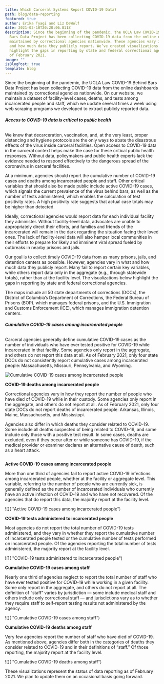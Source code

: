 ```yaml
---
title: Which Carceral Systems Report COVID-19 Data?
path: blog/data-reporting
featured: true
author: Erika Tyagi and Liz DeWolf
date: 2021-02-10T20:20:06.811Z
description: Since the beginning of the pandemic, the UCLA Law COVID-19 Behind
  Bars Data Project has been collecting COVID-19 data from the online dashboards
  maintained by correctional agencies nationwide. These agencies vary in what
  and how much data they publicly report. We’ve created visualizations to
  highlight the gaps in reporting by state and federal correctional agencies as
  of February 2021.
image: ""
isBlogPost: true
template: blog
---
```

Since the beginning of the pandemic, the UCLA Law COVID-19 Behind Bars Data Project has been collecting COVID-19 data from the online dashboards maintained by correctional agencies nationwide. On our website, we maintain a dataset of facility-level cases, deaths, and tests among incarcerated people and staff, which we update several times a week using web scraping programs we developed to extract publicly reported data.

###### **Access to COVID-19 data is critical to public health**

We know that decarceration, vaccination, and, at the very least, proper distancing and hygiene protocols are the only ways to abate the disastrous effects of the virus inside carceral facilities. Open access to COVID-19 data in the carceral context helps make the case for these critical public health responses. Without data, policymakers and public health experts lack the evidence needed to respond effectively to the dangerous spread of the coronavirus in carceral facilities. 

At a minimum, agencies should report the cumulative number of COVID-19 cases and deaths among incarcerated people and staff. Other critical variables that should also be made public include active COVID-19 cases, which signals the current prevalence of the virus behind bars, as well as the number of tests administered, which enables the calculation of test positivity rates. A high positivity rate suggests that actual case totals may be higher than detected. 

Ideally, correctional agencies would report data for each individual facility they administer. Without facility-level data, advocates are unable to appropriately direct their efforts, and families and friends of the incarcerated will remain in the dark regarding the situation facing their loved ones. The lack of facility-level data will also hamper local communities in their efforts to prepare for likely and imminent viral spread fueled by outbreaks in nearby prisons and jails. 

Our goal is to collect timely COVID-19 data from as many prisons, jails, and detention centers as possible. However, agencies vary in what and how much data they publicly report. Many fail to report certain key variables, while others report data only in the aggregate (e.g., through statewide totals), rather than at the facility level. The visualizations below highlight the gaps in reporting by state and federal correctional agencies.

The maps include all 50 state departments of corrections (DOCs), the District of Columbia’s Department of Corrections, the Federal Bureau of Prisons (BOP), which manages federal prisons, and the U.S. Immigration and Customs Enforcement (ICE), which manages immigration detention centers. 

###### **Cumulative COVID-19 cases among incarcerated people**

Carceral agencies generally define cumulative COVID-19 cases as the number of individuals who have ever tested positive for COVID-19 while incarcerated in that facility. Some agencies only report in the aggregate, and others do not report this data at all. As of February 2021, only four state DOCs do not consistently report cumulative cases among incarcerated people: Massachusetts, Missouri, Pennsylvania, and Wyoming.

![](res-cumulative-cases-feb-10-3.png "Cumulative COVID-19 cases among incarcerated people")

**COVID-19 deaths among incarcerated people**

Correctional agencies vary in how they report the number of people who have died of COVID-19 while in their custody. Some agencies only report in the aggregate, and others do not report at all. 
As of February 2021, only four state DOCs do not report deaths of incarcerated people: Arkansas, Illinois, Maine, Massachusetts, and Mississippi. 

Agencies also differ in which deaths they consider related to COVID-19. Some include all deaths suspected of being related to COVID-19, and some include only those with a positive test result. In some cases, deaths are excluded, even if they occur after or while someone has COVID-19, if the medical provider or examiner declares an alternative cause of death, such as a heart attack. 

![]()

**Active COVID-19 cases among incarcerated people**

More than one third of agencies fail to report active COVID-19 infections among incarcerated people, whether at the facility or aggregate level. This variable, referring to the number of people who are currently sick, is generally defined as the number of incarcerated individuals who currently have an active infection of COVID-19 and who have not recovered. Of the agencies that do report this data, the majority report at the facility level.

![]( "Active COVID-19 cases among incarcerated people")

**COVID-19 tests administered to incarcerated people**

Most agencies do not report the total number of COVID-19 tests administered, and they vary in whether they report the cumulative number of incarcerated people tested or the cumulative number of tests performed on incarcerated people. Of the agencies reporting the total number of tests administered, the majority report at the facility level. 

![]( "COVID-19 tests administered to incarcerated people")

**Cumulative COVID-19 cases among staff**

Nearly one third of agencies neglect to report the total number of staff who have ever tested positive for COVID-19 while working in a given facility. Some only report in the aggregate, and others do not report at all. The definition of “staff” varies by jurisdiction — some include medical staff and others include only correctional staff — and jurisdictions vary as to whether they require staff to self-report testing results not administered by the agency. 

![]( "Cumulative COVID-19 cases among staff")

**Cumulative COVID-19 deaths among staff**

Very few agencies report the number of staff who have died of COVID-19. As mentioned above, agencies differ both in the categories of deaths they consider related to COVID-19 and in their definitions of “staff.”
Of those reporting, the majority report at the facility level.

![]( "Cumulative COVID-19 deaths among staff")

These visualizations represent the status of data reporting as of February 2021. We plan to update them  on an occasional basis going forward.